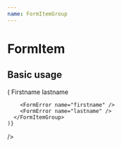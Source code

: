 ```yaml
---
name: FormItemGroup
---
```




# FormItem

<PropsTable of={FormItem} />

## Basic usage

<Playground>
  <Formik
    validationSchema={Yup.object().shape({
      firstname: Yup.string().required(),
      lastname: Yup.string().required(),
    })}
    render={() => (
      <FormItemGroup>
        <FormItemGroup.Items>
          <FormItem name="firstname">
            <FormItem.Label>Firstname</FormItem.Label>
            <FormItem.Input
              formikComponent={FastField}
              component={TextInput}
              placeholder="firstname"
            />
          </FormItem>
          <FormItem name="lastname">
            <FormItem.Label>lastname</FormItem.Label>
            <FormItem.Input
              formikComponent={FastField}
              component={TextInput}
              placeholder="lastname"
            />
          </FormItem>
        </FormItemGroup.Items>

        <FormError name="firstname" />
        <FormError name="lastname" />
      </FormItemGroup>
    )}
  />
</Playground>
